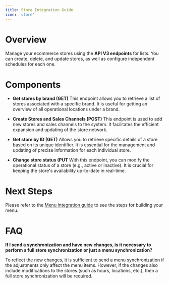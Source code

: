 ```yaml
---
title: Store Integration Guide
icon: 'store'
---
```


# Overview

Manage your ecommerce stores using the **API V3 endpoints** for lists. You can create, delete, and update stores, as well as configure independent schedules for each one.

# Components

- **Get stores by brand (GET)**
This endpoint allows you to retrieve a list of stores associated with a specific brand. It is useful for getting an overview of all operational locations under a brand.

- **Create Stores and Sales Channels (POST)**
This endpoint is used to add new stores and sales channels to the system. It facilitates the efficient expansion and updating of the store network.

- **Get store by ID (GET)**
Allows you to retrieve specific details of a store based on its unique identifier. It is essential for the management and updating of precise information for each individual store.

- **Change store status (PUT**
With this endpoint, you can modify the operational status of a store (e.g., active or inactive). It is crucial for keeping the store's availability up-to-date in real-time.


# Next Steps
Please refer to the [Menu Integration guide](/essentials/menu%20integration%20Guide)
 to see the steps for building your menu.


# FAQ

**If I send a synchronization and have new changes, is it necessary to perform a full store synchronization or just a menu synchronization?**

To reflect the new changes, it is sufficient to send a menu synchronization if the adjustments only affect the menu items. However, if the changes also include modifications to the stores (such as hours, locations, etc.), then a full store synchronization will be required.

